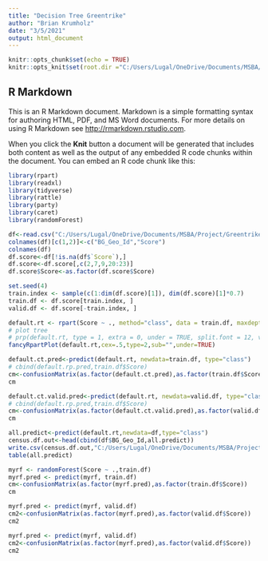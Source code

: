 ```yaml
---
title: "Decision Tree Greentrike"
author: "Brian Krumholz"
date: "3/5/2021"
output: html_document
---
```


```r
knitr::opts_chunk$set(echo = TRUE)
knitr::opts_knit$set(root.dir ="C:/Users/Lugal/OneDrive/Documents/MSBA/Project/GreentrikeMSBA/Models")

```

## R Markdown

This is an R Markdown document. Markdown is a simple formatting syntax for authoring HTML, PDF, and MS Word documents. For more details on using R Markdown see <http://rmarkdown.rstudio.com>.

When you click the **Knit** button a document will be generated that includes both content as well as the output of any embedded R code chunks within the document. You can embed an R code chunk like this:

```r
library(rpart)
library(readxl)
library(tidyverse)
library(rattle)
library(party)
library(caret)
library(randomForest)
```

```r
df<-read.csv("C:/Users/Lugal/OneDrive/Documents/MSBA/Project/GreentrikeMSBA/Scoring Files/BG Score Extract 20210305.csv")
colnames(df)[c(1,2)]<-c("BG_Geo_Id","Score")
colnames(df)
df.score<-df[!is.na(df$`Score`),]
df.score<-df.score[,c(2,7,9,20:23)]
df.score$Score<-as.factor(df.score$Score)
```

```r
set.seed(4)  
train.index <- sample(c(1:dim(df.score)[1]), dim(df.score)[1]*0.7)
train.df <- df.score[train.index, ]
valid.df <- df.score[-train.index, ]
```

```r
default.rt <- rpart(Score ~ ., method="class", data = train.df, maxdepth=4,minsplit=1)
# plot tree
# prp(default.rt, type = 1, extra = 0, under = TRUE, split.font = 12, varlen = -10)
fancyRpartPlot(default.rt,cex=.5,type=2,sub="",under=TRUE)
```


```r
default.ct.pred<-predict(default.rt, newdata=train.df, type="class")
# cbind(default.rp.pred,train.df$Score)
cm<-confusionMatrix(as.factor(default.ct.pred),as.factor(train.df$Score))
cm
```

```r
default.ct.valid.pred<-predict(default.rt, newdata=valid.df, type="class")
# cbind(default.rp.pred,train.df$Score)
cm<-confusionMatrix(as.factor(default.ct.valid.pred),as.factor(valid.df$Score))
cm
```
```r
all.predict<-predict(default.rt,newdata=df,type="class")
census.df.out<-head(cbind(df$BG_Geo_Id,all.predict))
write.csv(census.df.out,"C:/Users/Lugal/OneDrive/Documents/MSBA/Project/GreentrikeMSBA/Scoring Files/decision_tree_census_predicted_20210307.csv")
table(all.predict)
```

```r
myrf <- randomForest(Score ~ .,train.df)
myrf.pred <- predict(myrf, train.df)
cm<-confusionMatrix(as.factor(myrf.pred),as.factor(train.df$Score))
cm
```

```r
myrf.pred <- predict(myrf, valid.df)
cm2<-confusionMatrix(as.factor(myrf.pred),as.factor(valid.df$Score))
cm2
```

```r
myrf.pred <- predict(myrf, valid.df)
cm2<-confusionMatrix(as.factor(myrf.pred),as.factor(valid.df$Score))
cm2
```
